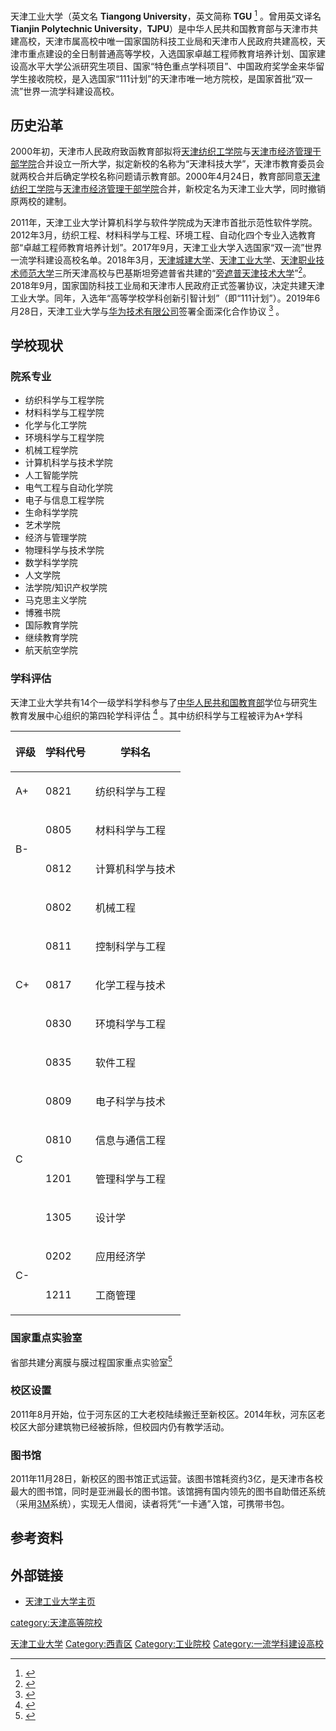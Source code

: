 {{University
|名称 = 天津工业大学
|EnglishName=Tiangong University
|图像名称 = [[File:Tiangong_University.png|200px]]
|图像说明 = 天津工业大学校徽
|校训 = 严谨、严格、求实、求是
|established = 1912年<ref name="history">{{cite web| url=http://www.tjpu.edu.cn/xxgk/xsyg.html| title=校史沿革| publisher=工大官网| accessdate=2012年4月| deadurl=yes| archiveurl=https://web.archive.org/web/20120428233354/http://www.tjpu.edu.cn/xxgk/xsyg.html| archivedate=2012-04-28}}</ref>
|类型 = 公立
|教师 = 1,600余人
|校长 = [[夏长亮|夏长亮]]
|学生 = 28,000余人
|本科生 = 近22,000人<ref name="#1">{{Cite web |url=https://www.tjpu.edu.cn/xxgk/list.htm |title=存档副本 |access-date=2021-09-13 |archive-date=2021-09-13 |archive-url=https://web.archive.org/web/20210913134343/https://www.tjpu.edu.cn/xxgk/list.htm }}</ref>
|研究生 = 5,200余人<ref name="#1"/>
|博士生 = 500人<ref name="#1"/>
|city = [[天津|天津]]
|country = {{Flagicon|China}}[[中国|中国]]
|校园 = 天津西青区主校区， 2800 亩
|校色 = <span style="background:#74256A; border:1px solid #ccc; color:#fff; padding:2px 25px;">天工紫</span>
|网站 = [http://www.tiangong.edu.cn/ www.tiangong.edu.cn]
|隶属 = [[中华人民共和国教育部|中华人民共和国教育部]](共建)<br />[[国家国防科技工业局|国家国防科技工业局]](共建)<br />天津市教育委员会<br />
}}
{{Portal|大學|Education - Grad Hat.svg}}

天津工业大学（英文名 '''Tiangong University'''，英文简称 '''TGU''' <ref>{{cite web| url=https://mp.weixin.qq.com/s/M-7ofuy3ROaMSICyZzRWQw| title=你好，天工紫！你好，TGU！| publisher=天津工业大学官方微信公众号| accessdate=2019年12月| deadurl=no| archiveurl=https://web.archive.org/web/20191203145600/https://mp.weixin.qq.com/s/M-7ofuy3ROaMSICyZzRWQw| archivedate=2019-12-03}}</ref> 。曾用英文译名 '''Tianjin Polytechnic University'''，'''TJPU'''）是中华人民共和国教育部与天津市共建高校，天津市属高校中唯一国家国防科技工业局和天津市人民政府共建高校，天津市重点建设的全日制普通高等学校，入选国家卓越工程师教育培养计划、国家建设高水平大学公派研究生项目、国家“特色重点学科项目”、中国政府奖学金来华留学生接收院校，是入选国家“111计划”的天津市唯一地方院校，是国家首批“双一流”世界一流学科建设高校。

== 历史沿革 ==
2000年初，天津市人民政府致函教育部拟将[[天津纺织工学院|天津纺织工学院]]与[[天津市经济管理干部学院|天津市经济管理干部学院]]合并设立一所大学，拟定新校的名称为“天津科技大学”，天津市教育委员会就两校合并后确定学校名称问题请示教育部。2000年4月24日，教育部同意[[天津纺织工学院|天津纺织工学院]]与[[天津市经济管理干部学院|天津市经济管理干部学院]]合并，新校定名为天津工业大学，同时撤销原两校的建制。

2011年，天津工业大学计算机科学与软件学院成为天津市首批示范性软件学院。2012年3月，纺织工程、材料科学与工程、环境工程、自动化四个专业入选教育部“卓越工程师教育培养计划”。2017年9月，天津工业大学入选国家“双一流”世界一流学科建设高校名单。2018年3月，[[天津城建大学|天津城建大学]]、[[天津工业大学|天津工业大学]]、[[天津职业技术师范大学|天津职业技术师范大学]]三所天津高校与巴基斯坦旁遮普省共建的“[[旁遮普天津技术大学|旁遮普天津技术大学]]”<ref name="旁遮普天津技术大学正式建校">{{cite news|author1=赵晖|title=“旁遮普天津技术大学”正式建校|work=天津日报|date=2018-03-23}}</ref>。2018年9月，国家国防科技工业局和天津市人民政府正式签署协议，决定共建天津工业大学。同年，入选年“高等学校学科创新引智计划”（即“111计划”）。2019年6月28日，天津工业大学与[[华为技术有限公司|华为技术有限公司]]签署全面深化合作协议 <ref>{{cite web | url=http://news.tjpu.edu.cn/2019/0628/c665a46882/page.htm | title=天津工业大学与华为技术有限公司签署全面深化合作协议 | publisher=天津工业大学 | accessdate=2019年12月 | deadurl=no | archive-date=2021-01-17 | archive-url=https://web.archive.org/web/20210117104540/http://news.tjpu.edu.cn/2019/0628/c665a46882/page.htm }}</ref> 。

== 学校现状 ==
=== 院系专业 ===
*纺织科学与工程学院
*材料科学与工程学院
*化学与化工学院
*环境科学与工程学院
*机械工程学院
*计算机科学与技术学院
*人工智能学院
*电气工程与自动化学院
*电子与信息工程学院
*生命科学学院
*艺术学院
*经济与管理学院
*物理科学与技术学院
*数学科学学院
*人文学院
*法学院/知识产权学院
*马克思主义学院
*博雅书院
*国际教育学院
*继续教育学院
*航天航空学院

=== 学科评估 ===
天津工业大学共有14个一级学科学科参与了[[中华人民共和国教育部|中华人民共和国教育部]]学位与研究生教育发展中心组织的第四轮学科评估 <ref>{{cite web | url=http://www.cdgdc.edu.cn/xwyyjsjyxx/xkpgjg/ | title=全国第四轮学科评估结果公布 | publisher=学位与研究生教育发展中心 | accessdate=2019年12月 | deadurl=no | archive-date=2019-02-10 | archive-url=https://web.archive.org/web/20190210095759/http://www.cdgdc.edu.cn/xwyyjsjyxx/xkpgjg/ }}</ref> 。其中纺织科学与工程被评为A+学科

{| class="wikitable"
|-
! 评级 !! 学科代号 !! 学科名
|-
| rowspan="1" | A+
| 0821 || 纺织科学与工程
|-
| rowspan="2" | B-
| 0805 || 材料科学与工程
|-
| 0812 || 计算机科学与技术
|-
| rowspan="5" | C+
| 0802 || 机械工程
|-
| 0811 || 控制科学与工程
|-
| 0817 || 化学工程与技术
|-
| 0830 || 环境科学与工程
|-
| 0835 || 软件工程
|-
| rowspan="4" | C
| 0809 || 电子科学与技术
|-
| 0810 || 信息与通信工程
|-
| 1201 || 管理科学与工程
|-
| 1305 || 设计学
|-
| rowspan="2" | C-
| 0202 || 应用经济学
|-
| 1211 || 工商管理
|}

=== 国家重点实验室 ===
省部共建分离膜与膜过程国家重点实验室<ref>{{cite web | url=http://www.most.gov.cn/fggw/zfwj/zfwj2015/201502/t20150213_118197.htm | title=科技部 天津市人民政府关于批准建设省部共建分离膜与膜过程国家重点实验室的通知 | publisher=中华人民共和国科学技术部 | accessdate=2019年12月 | deadurl=no | archive-date=2020-12-02 | archive-url=https://web.archive.org/web/20201202102856/http://www.most.gov.cn/fggw/zfwj/zfwj2015/201502/t20150213_118197.htm }}</ref>

=== 校区设置 ===
2011年8月开始，位于河东区的工大老校陆续搬迁至新校区。2014年秋，河东区老校区大部分建筑物已经被拆除，但校园内仍有教学活动。

=== 图书馆 ===
2011年11月28日，新校区的图书馆正式运营。该图书馆耗资约3亿，是天津市各校最大的图书馆，同时是亚洲最长的图书馆。该馆拥有国内领先的图书自助借还系统（采用[[3M|3M]]系统），实现无人借阅，读者将凭“一卡通”入馆，可携带书包。

== 参考资料 ==
<references />

==外部链接==
*[http://www.tiangong.edu.cn/ 天津工业大学主页]{{Wayback|url=http://www.tiangong.edu.cn/ |date=20210118100734 }}

{{天津大学列表}}
{{一流大学建设高校|nocat}}
{{天津市大学分校}}
{{中华人民共和国省部共建制高等院校}}
[[category:天津高等院校|category:天津高等院校]]
[[Category:天津工业大学|]]
[[Category:西青区|Category:西青区]]
{{Coord| 39.062150 |117.105252| display=title|name=tianjin }}
[[Category:工业院校|Category:工业院校]]
[[Category:一流学科建设高校|Category:一流学科建设高校]]